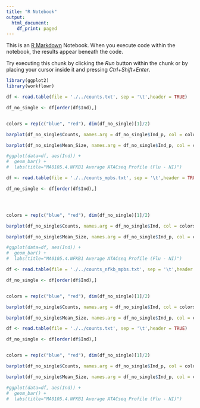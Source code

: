 ```yaml
---
title: "R Notebook"
output:
  html_document:
    df_print: paged
---
```


This is an [R Markdown](http://rmarkdown.rstudio.com) Notebook. When you execute code within the notebook, the results appear beneath the code. 

Try executing this chunk by clicking the *Run* button within the chunk or by placing your cursor inside it and pressing *Ctrl+Shift+Enter*. 


```r
library(ggplot2)
library(workflowr)
```

```r
df <- read.table(file = './../counts.txt', sep = '\t',header = TRUE)

df_no_single <- df[order(df$Ind),]


colors = rep(c("blue", "red"), dim(df_no_single)[1]/2)

barplot(df_no_single$Counts, names.arg = df_no_single$Ind_p, col = colors, main="Genome-wide ATACseq footprint counts", legend=c("Flu", "NI"), las=2)

barplot(df_no_single$Mean_Size, names.arg = df_no_single$Ind_p, col = colors, main="Genome-wide ATACseq footprint mean size", legend=c("Flu", "NI"), las=2)

#ggplot(data=df, aes(Ind)) +
#  geom_bar() +
#  labs(title="MA0105.4.NFKB1 Average ATACseq Profile (Flu - NI)")
```


```r
df <- read.table(file = './../counts_mpbs.txt', sep = '\t',header = TRUE)

df_no_single <- df[order(df$Ind),]




colors = rep(c("blue", "red"), dim(df_no_single)[1]/2)

barplot(df_no_single$Counts, names.arg = df_no_single$Ind, col = colors, main="Motif match counts", legend=c("Flu", "NI"), las=2)

barplot(df_no_single$Mean_Size, names.arg = df_no_single$Ind_p, col = colors, main="Motif match mean size", legend=c("Flu", "NI"), las=2)

#ggplot(data=df, aes(Ind)) +
#  geom_bar() +
#  labs(title="MA0105.4.NFKB1 Average ATACseq Profile (Flu - NI)")
```

```r

df <- read.table(file = './../counts_nfkb_mpbs.txt', sep = '\t',header = TRUE)

df_no_single <- df[order(df$Ind),]


colors = rep(c("blue", "red"), dim(df_no_single)[1]/2)

barplot(df_no_single$Counts, names.arg = df_no_single$Ind, col = colors, main="NFKB Motif match counts", legend=c("Flu", "NI"), las=2)

barplot(df_no_single$Mean_Size, names.arg = df_no_single$Ind_p, col = colors, main="NFKB Motif match mean size", legend=c("Flu", "NI"), las=2)

```

```r
df <- read.table(file = './../counts.txt', sep = '\t',header = TRUE)

df_no_single <- df[order(df$Ind),]


colors = rep(c("blue", "red"), dim(df_no_single)[1]/2)

barplot(df_no_single$Counts, names.arg = df_no_single$Ind_p, col = colors, main="Genome-wide ATACseq footprint counts", legend=c("Flu", "NI"), las=2)

barplot(df_no_single$Mean_Size, names.arg = df_no_single$Ind_p, col = colors, main="Genome-wide ATACseq footprint mean size", legend=c("Flu", "NI"), las=2)

#ggplot(data=df, aes(Ind)) +
#  geom_bar() +
#  labs(title="MA0105.4.NFKB1 Average ATACseq Profile (Flu - NI)")
```
